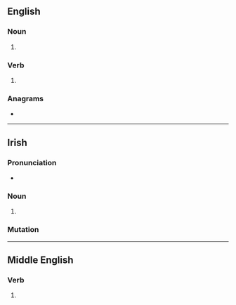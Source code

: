 {{also|sáile|säile}}
==English==

===Noun===
{{en-noun}}

# {{obsolete spelling of|en|sail}}

===Verb===
{{head|en|verb}}

# {{obsolete spelling of|en|sail}}

===Anagrams===
* {{anagrams|en|a=aeils|Alesi|ELISA|Elias|aisle|eLISA|slaie}}

----

==Irish==

===Pronunciation===
* {{IPA|ga|/ˈsalʲə/}}

===Noun===
{{head|ga|noun form}}

# {{genitive singular of|ga|sail}}

===Mutation===
{{ga-mut}}

----

==Middle English==

===Verb===
{{head|enm|verb}}

# {{alt form|enm|assailen}}